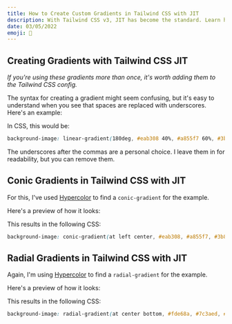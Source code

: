 ```yaml
---
title: How to Create Custom Gradients in Tailwind CSS with JIT
description: With Tailwind CSS v3, JIT has become the standard. Learn how to use JIT to create custom gradients in Tailwind CSS without any custom CSS.
date: 03/05/2022
emoji: 🎨
---
```


## Creating Gradients with Tailwind CSS JIT

_If you're using these gradients more than once, it's worth adding them to the Tailwind CSS config._

The syntax for creating a gradient might seem confusing, but it's easy to understand when you see that spaces are replaced with underscores. Here's an example:

<BlogPreview previewId="jit-basic-gradient" previewTitle="JIT Basic Gradient Example" />

In CSS, this would be:

```css
background-image: linear-gradient(180deg, #eab308 40%, #a855f7 60%, #3b82f6);
```

The underscores after the commas are a personal choice. I leave them in for readability, but you can remove them.

## Conic Gradients in Tailwind CSS with JIT

For this, I've used [Hypercolor](https://hypercolor.dev/) to find a `conic-gradient` for the example.

Here's a preview of how it looks:

<BlogPreview previewId="jit-conic-gradient" previewTitle="JIT Conic Gradient Example" />

This results in the following CSS:

```css
background-image: conic-gradient(at left center, #eab308, #a855f7, #3b82f6);
```

## Radial Gradients in Tailwind CSS with JIT

Again, I'm using [Hypercolor](https://hypercolor.dev/) to find a `radial-gradient` for the example.

Here's a preview of how it looks:

<BlogPreview previewId="jit-radial-gradient" previewTitle="JIT Radial Gradient Example" />

This results in the following CSS:

```css
background-image: radial-gradient(at center bottom, #fde68a, #7c3aed, #0c4a6e);
```
